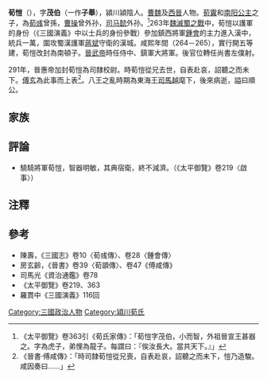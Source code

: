 '''荀愷'''（{{bd|240年||305年|catIdx=X}}），字'''茂伯'''（一作'''子舉'''），潁川潁陰人。[[曹魏|曹魏]]及[[西晉|西晉]]人物。[[荀霬|荀霬]]和[[南陽公主_(西晉)|南阳公主]]之子，為[[荀彧|荀彧]]曾孫，[[曹操|曹操]]曾外孙，[[司马懿|司马懿]]外孙。<ref>《太平御覽》卷363引《荀氏家傳》：「荀愷字茂伯，小而智，外祖晉宣王甚器之。字為虎子，弟悝為龍子。每謂曰：『俟汝長大。當共天下。』」</ref>263年[[魏滅蜀之戰|魏滅蜀之戰]]中，荀愷以護軍的身份（《三國演義》中以士兵的身份參戰）參加鎮西將軍[[鍾會|鍾會]]的主力進入漢中，統兵一萬，圍攻蜀漢護軍[[蔣斌|蔣斌]]守衛的漢城。咸熙年間（264－265），實行開五等建，荀愷改封為南頓子。[[晉武帝|晉武帝]]時任侍中、鎮軍大將軍。後官位轉任尚書左僕射。

291年，晉惠帝加封荀愷為司隸校尉。時荀愷從兄去世，自表赴哀，詔聽之而未下。[[傅玄|傅玄]]為此事而上表<ref>《晉書·傅咸傳》：「時司隸荀愷從兄喪，自表赴哀，詔聽之而未下，愷乃造駿。咸因奏曰……」</ref>。八王之亂時期為東海王[[司馬越|司馬越]]麾下，後來病逝，謚曰順公。

== 家族 ==
{{Main|颍川荀氏世系图}}

==評論==
*驍騎將軍荀愷，智器明敏，其典宿衛，終不減濟。（《太平御覽》卷219〈啟事〉）

==注釋==
{{reflist}}

==參考==
*陳壽，《三國志》卷10〈荀彧傳〉、卷28〈鍾會傳〉
*房玄齡，《晉書》卷39〈荀顗傳〉、卷47《傅咸傳》
*司馬光《資治通鑑》卷78
*《太平御覽》卷219、363
*羅貫中《三國演義》116回

[[Category:三國政治人物|Category:三國政治人物]]
[[Category:潁川荀氏|Category:潁川荀氏]]
